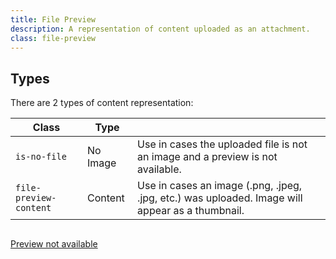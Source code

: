 ```yaml
---
title: File Preview
description: A representation of content uploaded as an attachment.
class: file-preview
---
```


## Types

There are 2 types of content representation:

| Class                  | Type     |                                                                                                        |
| ---------------------- | -------- | ------------------------------------------------------------------------------------------------------ |
| `is-no-file`           | No Image | Use in cases the uploaded file is not an image and a preview is not available.                         |
| `file-preview-content` | Content  | Use in cases an image (.png, .jpeg, .jpg, etc.) was uploaded. Image will appear as a thumbnail.        |

<Preview>
  <a
    href=""
    class="file-preview is-with-image"
    aria-label="open file in new window"
  >
    <div class="file-preview-image">
      <img src="https://unsplash.it/600" alt="" />
    </div>
    <div class="file-preview-content">
      <div class="avatar">
        <span class="icon-external-link" aria-hidden="true"></span>
      </div>
    </div>
  </a>
  <a href="" class="file-preview is-no-file" aria-label="file">
    <div class="file-preview-content">
      <div class="avatar">
        <span class="icon-document" aria-hidden="true"></span>
      </div>
      <p>Preview not available</p>
    </div>
  </a>
</Preview>

